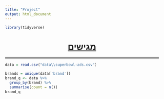 ```yaml
---
title: "Project"
output: html_document
---
```


```r
library(tidyverse)

```

```{=html}
<style>
    p  {direction: rtl;}
    h1 {text-align: center;}
    h2 {direction: rtl;}
    h4 {direction: rtl;}
    h3 {direction: rtl;text-decoration: underline;}
    ol {direction: rtl;}
    li {direction: rtl;}
</style>
```
<h1><u>מגישים</u></h1>

::: {style="border-bottom:solid"}
:::

```r
data = read.csv("data\\superbowl-ads.csv")

brands = unique(data['brand'])
brand_q <- data %>%
  group_by(brand) %>%
  summarise(count = n())
brand_q
```
